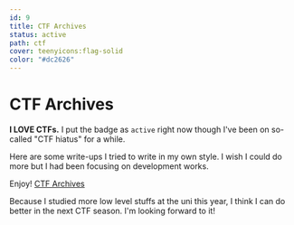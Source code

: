 ```yaml
---
id: 9
title: CTF Archives
status: active
path: ctf
cover: teenyicons:flag-solid
color: "#dc2626"
---
```


# CTF Archives

**I LOVE CTFs.** I put the badge as `active` right now
though I've been on so-called "CTF hiatus" for a while.

Here are some write-ups I tried to write in my own style. I wish I could do more but I had been focusing on development works.

Enjoy!
[CTF Archives](https://qtnbd.notion.site/CTF-Write-ups-Archives-ed5a5ac875a54862bb330b1b4a5e0521)

Because I studied more low level stuffs at the uni this year, I think I can do better in the next CTF season. I'm looking forward to it!
